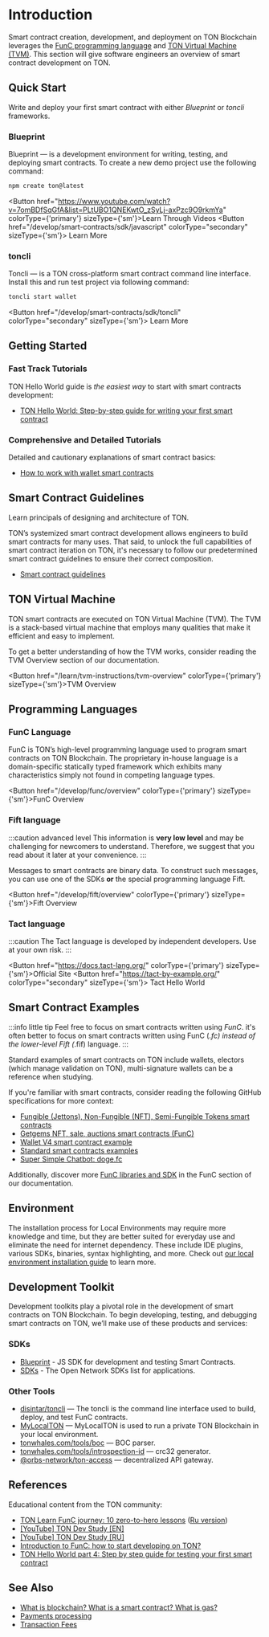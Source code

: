 
# Introduction
Smart contract creation, development, and deployment on TON Blockchain leverages the [FunC programming language](/develop/smart-contracts/#func-language) and [TON Virtual Machine (TVM)](/develop/smart-contracts/#ton-virtual-machine). This section will give software engineers an overview of smart contract development on TON.

## Quick Start

Write and deploy your first smart contract with either *Blueprint* or *toncli* frameworks.

### Blueprint

Blueprint — is a development environment for writing, testing, and deploying smart contracts.
To create a new demo project use the following command:

```bash
npm create ton@latest
```
<Button href="https://www.youtube.com/watch?v=7omBDfSqGfA&list=PLtUBO1QNEKwtO_zSyLj-axPzc9O9rkmYa" colorType={'primary'} sizeType={'sm'}>Learn Through Videos</Button>
<Button href="/develop/smart-contracts/sdk/javascript"
        colorType="secondary" sizeType={'sm'}>
  Learn More
</Button>

### toncli

Toncli — is a TON cross-platform smart contract command line interface. Install this and run test project via following command:

```bash
toncli start wallet
```
<Button href="/develop/smart-contracts/sdk/toncli"
        colorType="secondary" sizeType={'sm'}>
  Learn More
</Button>


## Getting Started

### Fast Track Tutorials

TON Hello World guide is _the easiest way_ to start with smart contracts development:
* [TON Hello World: Step-by-step guide for writing your first smart contract](https://ton-community.github.io/tutorials/02-contract/)

### Comprehensive and Detailed Tutorials

Detailed and cautionary explanations of smart contract basics:
* [How to work with wallet smart contracts](/develop/smart-contracts/tutorials/wallet)


## Smart Contract Guidelines

Learn principals of designing and architecture of TON.

TON’s systemized smart contract development allows engineers to build smart contracts for many uses. That said, to unlock the full capabilities of smart contract iteration on TON, it's necessary to follow our predetermined smart contract guidelines to ensure their correct composition.
* [Smart contract guidelines](/develop/smart-contracts/guidelines)

## TON Virtual Machine

TON smart contracts are executed on TON Virtual Machine (TVM).
The TVM is a stack-based virtual machine that employs many qualities that make it efficient and easy to implement.

To get a better understanding of how the TVM works, consider reading the TVM Overview section of our documentation.

<Button href="/learn/tvm-instructions/tvm-overview" colorType={'primary'} sizeType={'sm'}>TVM Overview</Button>


## Programming Languages


### FunC Language

FunC is TON’s high-level programming language used to program smart contracts on TON Blockchain. The proprietary in-house language is a domain-specific statically typed framework which exhibits many characteristics simply not found in competing language types.

<Button href="/develop/func/overview" colorType={'primary'} sizeType={'sm'}>FunC Overview</Button>

### Fift language

:::caution advanced level
This information is **very low level** and may be challenging for newcomers to understand. Therefore, we suggest that you read about it later at your convenience.
:::

Messages to smart contracts are binary data. To construct such messages, you can use one of the SDKs **or** the special programming language Fift.

<Button href="/develop/fift/overview" colorType={'primary'} sizeType={'sm'}>Fift Overview</Button>

### Tact language


:::caution
The Tact language is developed by independent developers. Use at your own risk.
:::

<Button href="https://docs.tact-lang.org/" colorType={'primary'} sizeType={'sm'}>Official Site</Button>
<Button href="https://tact-by-example.org/"
        colorType="secondary" sizeType={'sm'}>
  Tact Hello World
</Button>





## Smart Contract Examples

:::info little tip
Feel free to focus on smart contracts written using _FunC_. it's often better to focus on smart contracts written using FunC (*.fc) instead of the lower-level Fift (*.fif) language.
:::

Standard examples of smart contracts on TON include wallets, electors (which manage validation on TON), multi-signature wallets can be a reference when studying.

If you're familiar with smart contracts, consider reading the following GitHub specifications for more context:

- [Fungible (Jettons), Non-Fungible (NFT), Semi-Fungible Tokens smart contracts](https://github.com/ton-blockchain/token-contract/tree/main)
- [Getgems NFT, sale, auctions smart contracts (FunC)](https://github.com/getgems-io/nft-contracts)
- [Wallet V4 smart contract example](https://github.com/ton-blockchain/wallet-contract)
- [Standard smart contracts examples](https://github.com/ton-blockchain/ton/tree/master/crypto/smartcont)
- [Super Simple Chatbot: doge.fc](https://github.com/LaDoger/doge.fc)

Additionally, discover more [FunC libraries and SDK](/develop/smart-contracts/libraries) in the FunC section of our documentation.


## Environment

The installation process for Local Environments may require more knowledge and time, but they are better suited for everyday use and eliminate the need for internet dependency.
These include IDE plugins, various SDKs, binaries, syntax highlighting, and more. Check out [our local environment installation guide](/develop/smart-contracts/environment/installation) to learn more.

## Development Toolkit

Development toolkits play a pivotal role in the development of smart contracts on TON Blockchain. To begin developing, testing, and debugging smart contracts on TON, we’ll make use of these products and services:

### SDKs

* [Blueprint](/develop/smart-contracts/sdk/javascript) - JS SDK for development and testing Smart Contracts.
* [SDKs](/develop/dapps/apis/sdk) - The Open Network SDKs list for applications.

### Other Tools

* [disintar/toncli](/develop/smart-contracts/sdk/toncli) — The toncli is the command line interface used to build, deploy, and test FunC contracts.
* [MyLocalTON](/participate/run-nodes/local-ton) — MyLocalTON is used to run a private TON Blockchain in your local environment.
* [tonwhales.com/tools/boc](https://tonwhales.com/tools/boc) — BOC parser.
* [tonwhales.com/tools/introspection-id](https://tonwhales.com/tools/introspection-id) — crc32 generator.
* [@orbs-network/ton-access](https://www.orbs.com/ton-access/) — decentralized API gateway.


## References

Educational content from the TON community:

* [TON Learn FunC journey: 10 zero-to-hero lessons](https://blog.ton.org/func-journey) ([Ru version](https://github.com/romanovichim/TonFunClessons_ru))
* [[YouTube] TON Dev Study [EN]](https://www.youtube.com/@TONDevStudy)
* [[YouTube] TON Dev Study [RU]](https://www.youtube.com/@WikiMar)
* [Introduction to FunC: how to start developing on TON?](https://dev.to/dvlkv/introduction-in-func-how-to-start-developing-in-ton-50hp)
* [TON Hello World part 4: Step by step guide for testing your first smart contract](https://ton-community.github.io/tutorials/04-testing/)


## See Also

* [What is blockchain? What is a smart contract? What is gas?](https://blog.ton.org/what-is-blockchain)
* [Payments processing](/develop/dapps/asset-processing)
* [Transaction Fees](/develop/smart-contracts/fees#how-to-calculate-fees)

